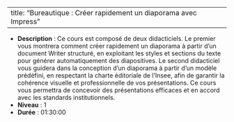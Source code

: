 
---
title: "Bureautique : Créer rapidement un diaporama avec Impress"
---


- **Description** : Ce cours est composé de deux didacticiels. Le premier vous montrera comment créer rapidement un diaporama à partir d'un document Writer structuré, en exploitant les styles et sections du texte pour générer automatiquement des diapositives. Le second didacticiel vous guidera dans la conception d'un diaporama à partir d'un modèle prédéfini, en respectant la charte éditoriale de l'Insee, afin de garantir la cohérence visuelle et professionnelle de vos présentations. Ce cours vous permettra de concevoir des présentations efficaces et en accord avec les standards institutionnels. 
- **Niveau** : 1
- **Durée** : 01:30:00
